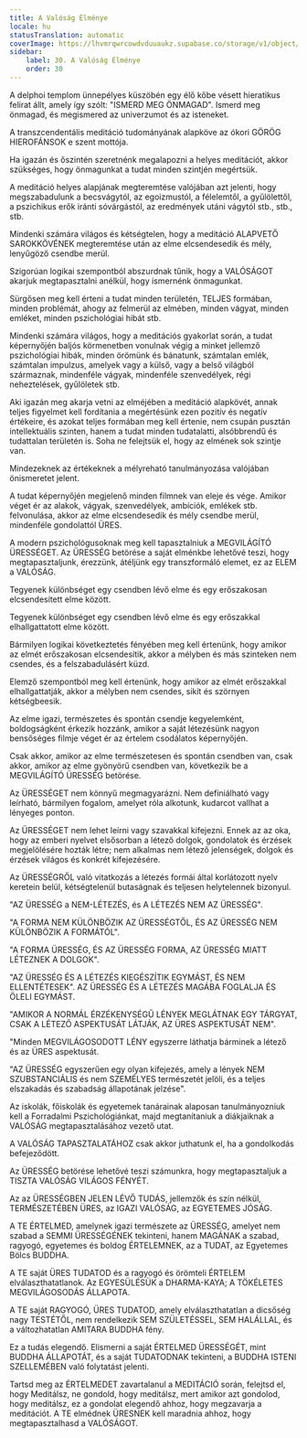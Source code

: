 ```yaml
---
title: A Valóság Élménye
locale: hu
statusTranslation: automatic
coverImage: https://lhvmrqwrcowdvduuaukz.supabase.co/storage/v1/object/public/strapi-uploads/small_cover-educacion-fundamental.webp-2d51a7828a2b1309555be27f7e2a61a0.webp
sidebar:
    label: 30. A Valóság Élménye
    order: 30
---
```

A delphoi templom ünnepélyes küszöbén egy élő kőbe vésett hieratikus felirat állt, amely így szólt: "ISMERD MEG ÖNMAGAD". Ismerd meg önmagad, és megismered az univerzumot és az isteneket.

A transzcendentális meditáció tudományának alapköve az ókori GÖRÖG HIEROFÁNSOK e szent mottója.

Ha igazán és őszintén szeretnénk megalapozni a helyes meditációt, akkor szükséges, hogy önmagunkat a tudat minden szintjén megértsük.

A meditáció helyes alapjának megteremtése valójában azt jelenti, hogy megszabadulunk a becsvágytól, az egoizmustól, a félelemtől, a gyűlölettől, a pszichikus erők iránti sóvárgástól, az eredmények utáni vágytól stb., stb., stb.

Mindenki számára világos és kétségtelen, hogy a meditáció ALAPVETŐ SAROKKÖVÉNEK megteremtése után az elme elcsendesedik és mély, lenyűgöző csendbe merül.

Szigorúan logikai szempontból abszurdnak tűnik, hogy a VALÓSÁGOT akarjuk megtapasztalni anélkül, hogy ismernénk önmagunkat.

Sürgősen meg kell érteni a tudat minden területén, TELJES formában, minden problémát, ahogy az felmerül az elmében, minden vágyat, minden emléket, minden pszichológiai hibát stb.

Mindenki számára világos, hogy a meditációs gyakorlat során, a tudat képernyőjén baljós körmenetben vonulnak végig a minket jellemző pszichológiai hibák, minden örömünk és bánatunk, számtalan emlék, számtalan impulzus, amelyek vagy a külső, vagy a belső világból származnak, mindenféle vágyak, mindenféle szenvedélyek, régi neheztelések, gyűlöletek stb.

Aki igazán meg akarja vetni az elméjében a meditáció alapkövét, annak teljes figyelmet kell fordítania a megértésünk ezen pozitív és negatív értékeire, és azokat teljes formában meg kell értenie, nem csupán pusztán intellektuális szinten, hanem a tudat minden tudatalatti, alsóbbrendű és tudattalan területén is. Soha ne felejtsük el, hogy az elmének sok szintje van.

Mindezeknek az értékeknek a mélyreható tanulmányozása valójában önismeretet jelent.

A tudat képernyőjén megjelenő minden filmnek van eleje és vége. Amikor véget ér az alakok, vágyak, szenvedélyek, ambíciók, emlékek stb. felvonulása, akkor az elme elcsendesedik és mély csendbe merül, mindenféle gondolattól ÜRES.

A modern pszichológusoknak meg kell tapasztalniuk a MEGVILÁGÍTÓ ÜRESSÉGET. Az ÜRESSÉG betörése a saját elménkbe lehetővé teszi, hogy megtapasztaljunk, érezzünk, átéljünk egy transzformáló elemet, ez az ELEM a VALÓSÁG.

Tegyenek különbséget egy csendben lévő elme és egy erőszakosan elcsendesített elme között.

Tegyenek különbséget egy csendben lévő elme és egy erőszakkal elhallgattatott elme között.

Bármilyen logikai következtetés fényében meg kell értenünk, hogy amikor az elmét erőszakosan elcsendesítik, akkor a mélyben és más szinteken nem csendes, és a felszabadulásért küzd.

Elemző szempontból meg kell értenünk, hogy amikor az elmét erőszakkal elhallgattatják, akkor a mélyben nem csendes, sikít és szörnyen kétségbeesik.

Az elme igazi, természetes és spontán csendje kegyelemként, boldogságként érkezik hozzánk, amikor a saját létezésünk nagyon bensőséges filmje véget ér az értelem csodálatos képernyőjén.

Csak akkor, amikor az elme természetesen és spontán csendben van, csak akkor, amikor az elme gyönyörű csendben van, következik be a MEGVILÁGÍTÓ ÜRESSÉG betörése.

Az ÜRESSÉGET nem könnyű megmagyarázni. Nem definiálható vagy leírható, bármilyen fogalom, amelyet róla alkotunk, kudarcot vallhat a lényeges ponton.

Az ÜRESSÉGET nem lehet leírni vagy szavakkal kifejezni. Ennek az az oka, hogy az emberi nyelvet elsősorban a létező dolgok, gondolatok és érzések megjelölésére hozták létre; nem alkalmas nem létező jelenségek, dolgok és érzések világos és konkrét kifejezésére.

Az ÜRESSÉGRŐL való vitatkozás a létezés formái által korlátozott nyelv keretein belül, kétségtelenül butaságnak és teljesen helytelennek bizonyul.

"AZ ÜRESSÉG a NEM-LÉTEZÉS, és A LÉTEZÉS NEM AZ ÜRESSÉG".

"A FORMA NEM KÜLÖNBÖZIK AZ ÜRESSÉGTŐL, ÉS AZ ÜRESSÉG NEM KÜLÖNBÖZIK A FORMÁTÓL".

"A FORMA ÜRESSÉG, ÉS AZ ÜRESSÉG FORMA, AZ ÜRESSÉG MIATT LÉTEZNEK A DOLGOK".

"AZ ÜRESSÉG ÉS A LÉTEZÉS KIEGÉSZÍTIK EGYMÁST, ÉS NEM ELLENTÉTESEK". AZ ÜRESSÉG ÉS A LÉTEZÉS MAGÁBA FOGLALJA ÉS ÖLELI EGYMÁST.

"AMIKOR A NORMÁL ÉRZÉKENYSÉGŰ LÉNYEK MEGLÁTNAK EGY TÁRGYAT, CSAK A LÉTEZŐ ASPEKTUSÁT LÁTJÁK, AZ ÜRES ASPEKTUSÁT NEM".

"Minden MEGVILÁGOSODOTT LÉNY egyszerre láthatja bárminek a létező és az ÜRES aspektusát.

"AZ ÜRESSÉG egyszerűen egy olyan kifejezés, amely a lények NEM SZUBSTANCIÁLIS és nem SZEMÉLYES természetét jelöli, és a teljes elszakadás és szabadság állapotának jelzése".

Az iskolák, főiskolák és egyetemek tanárainak alaposan tanulmányozniuk kell a Forradalmi Pszichológiánkat, majd megtanítaniuk a diákjaiknak a VALÓSÁG megtapasztalásához vezető utat.

A VALÓSÁG TAPASZTALATÁHOZ csak akkor juthatunk el, ha a gondolkodás befejeződött.

Az ÜRESSÉG betörése lehetővé teszi számunkra, hogy megtapasztaljuk a TISZTA VALÓSÁG VILÁGOS FÉNYÉT.

Az az ÜRESSÉGBEN JELEN LÉVŐ TUDÁS, jellemzők és szín nélkül, TERMÉSZETÉBEN ÜRES, az IGAZI VALÓSÁG, az EGYETEMES JÓSÁG.

A TE ÉRTELMED, amelynek igazi természete az ÜRESSÉG, amelyet nem szabad a SEMMI ÜRESSÉGÉNEK tekinteni, hanem MAGÁNAK a szabad, ragyogó, egyetemes és boldog ÉRTELEMNEK, az a TUDAT, az Egyetemes Bölcs BUDDHA.

A TE saját ÜRES TUDATOD és a ragyogó és örömteli ÉRTELEM elválaszthatatlanok. Az EGYESÜLÉSÜK a DHARMA-KAYA; A TÖKÉLETES MEGVILÁGOSODÁS ÁLLAPOTA.

A TE saját RAGYOGÓ, ÜRES TUDATOD, amely elválaszthatatlan a dicsőség nagy TESTÉTŐL, nem rendelkezik SEM SZÜLETÉSSEL, SEM HALÁLLAL, és a változhatatlan AMITARA BUDDHA fény.

Ez a tudás elegendő. Elismerni a saját ÉRTELMED ÜRESSÉGÉT, mint BUDDHA ÁLLAPOTÁT, és a saját TUDATODNAK tekinteni, a BUDDHA ISTENI SZELLEMÉBEN való folytatást jelenti.

Tartsd meg az ÉRTELMEDET zavartalanul a MEDITÁCIÓ során, felejtsd el, hogy Meditálsz, ne gondold, hogy meditálsz, mert amikor azt gondolod, hogy meditálsz, ez a gondolat elegendő ahhoz, hogy megzavarja a meditációt. A TE elmédnek ÜRESNEK kell maradnia ahhoz, hogy megtapasztalhasd a VALÓSÁGOT.

